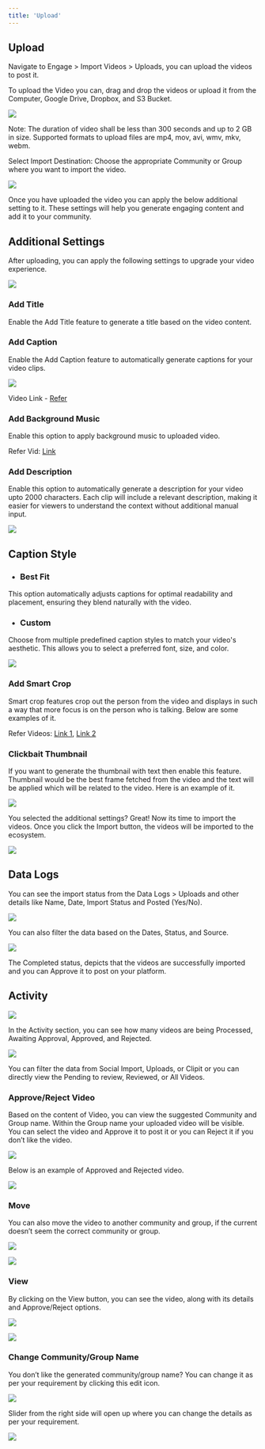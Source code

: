 ```yaml
---
title: 'Upload'
---
```



## Upload

  

Navigate to Engage > Import Videos > Uploads, you can upload the videos to post it.

  
  

To upload the Video you can, drag and drop the videos or upload it from the Computer, Google Drive, Dropbox, and S3 Bucket.

![](https://lh7-rt.googleusercontent.com/docsz/AD_4nXcrquhe0Q-_B6Pj4owV3okoL2-loyJ__pWYtbPHKH_oR-lSbFgj6UMJPEb7ORuJBo1kGocwMmiGzeQjwrwWLe5ljwsKQhS3oLZ24hcptl9SVysGZQYZTIXcKY3MBYADG0iN-7zeOQ?key=jSkymFA9GGO8XLgzpwiooA)

  

Note: The duration of video shall be less than 300 seconds and up to 2 GB in size. Supported formats to upload files are mp4, mov, avi, wmv, mkv, webm.

  
  
  
  

Select Import Destination: Choose the appropriate Community or Group where you want to import the video.

  

![](https://lh7-rt.googleusercontent.com/docsz/AD_4nXdn5QHfCre-LYIN6h3BTMeX_Fw503QEGaC-YYCetY2XfX_e5AacWXzk05wdLkTl_Bp1hULA74ImBZVhb_mXFg1MtRhErKJQN8utJXlON1vM04UOvteME3dlOvTNtNE6VbWBM8z2wg?key=jSkymFA9GGO8XLgzpwiooA)

  

Once you have uploaded the video you can apply the below additional setting to it. These settings will help you generate engaging content and add it to your community.

## Additional Settings

After uploading, you can apply the following settings to upgrade your video experience.

![](https://lh7-rt.googleusercontent.com/docsz/AD_4nXeLva-HgYvRAaCeP0-pgWTfjoYiW32sbe0Hb-oq57MHbXMfvTnNoIadcc7xguDaO0NHd9peFl2HTD5r9G5SL6TwcGE_SG0eKA2-jtBaCvwVpXGgVoLkFunskJg8Xmkh8AAemAYX?key=jSkymFA9GGO8XLgzpwiooA)

### Add Title

  

Enable the Add Title feature to generate a title based on the video content.


  

### Add Caption

  

Enable the Add Caption feature to automatically generate captions for your video clips.


  
  
  

![](https://lh7-rt.googleusercontent.com/docsz/AD_4nXfhK3wLzOxPYAtju03a9wG2cPXUe25-SD5VSnX_e4ResTDbPptmDqbHo73eRjJiYPigPCBqAOOs78eoaBBoFTvTZ88Y3CxjdeY8zR12Xhbx1p9OisQ4A2b78XSeek9TJsXUh_vCjg?key=jSkymFA9GGO8XLgzpwiooA)

  
  

Video Link - [Refer](https://github.com/GenuinOrg/docs/blob/main/visual-aids/Title%20and%20Caption.mp4)

  
  

### Add Background Music

Enable this option to apply background music to uploaded video.

  
  

Refer Vid: [Link](https://youtube.com/shorts/IssL1-1CKVo?feature=share)

### Add Description

  

Enable this option to automatically generate a description for your video upto 2000 characters. Each clip will include a relevant description, making it easier for viewers to understand the context without additional manual input.

  

![](https://lh7-rt.googleusercontent.com/docsz/AD_4nXeoAI9jcMxAM1Qw_6sEq8GGXqkNU4tRNA-A7gcHOblgYPd_alVsrxXkr8ieCdUwNc-_czveFkV91b6_Y4K9JHQZpm25UjUZWXTqf4L2esSEy4QqKpDtNn_0wr9SjqUkIko3jqM7dw?key=jSkymFA9GGO8XLgzpwiooA)

## Caption Style

  

-   ### Best Fit
    

This option automatically adjusts captions for optimal readability and placement, ensuring they blend naturally with the video.

-   ### Custom
    

  

Choose from multiple predefined caption styles to match your video's aesthetic. This allows you to select a preferred font, size, and color.

  

![](https://lh7-rt.googleusercontent.com/docsz/AD_4nXdmtBGp2-qQh341c9aXfTt0fzvUn4A9yMUdtPeIa79LftDMbezIq3cl2ApxXIl38zjT17v8nFk66HR5ATYnrBy8tsB-PftPj839RCK8Jg_NxiPs64QxetbG3TOb1RjWRbc_vJRNnQ?key=jSkymFA9GGO8XLgzpwiooA)

  

### Add Smart Crop

  

Smart crop features crop out the person from the video and displays in such a way that more focus is on the person who is talking. Below are some examples of it.

  

Refer Videos: [Link 1](https://github.com/GenuinOrg/docs/blob/main/visual-aids/Smart%20Crop%20Example%201.mp4), [Link 2](https://github.com/GenuinOrg/docs/blob/main/visual-aids/Smart%20Crop%20Example%202.mp4)

  
  

### Clickbait Thumbnail

  

If you want to generate the thumbnail with text then enable this feature. Thumbnail would be the best frame fetched from the video and the text will be applied which will be related to the video. Here is an example of it.

  

![](https://lh7-rt.googleusercontent.com/docsz/AD_4nXeyRvlRIRCQvscu5zjefVK0Tmrf_yNziuPM_KWqlkblE8UZ1zRmbXcx0mvVVhnCw9V1mklrRW2Yr5GIgiyRsS_MTtYPmmIw0qaz4_ZGNlru5H63F1Xl0KqTWqFPbQVkF5x1yhxa7A?key=jSkymFA9GGO8XLgzpwiooA)

  
  

You selected the additional settings? Great! Now its time to import the videos. Once you click the Import button, the videos will be imported to the ecosystem.

  

![](https://lh7-rt.googleusercontent.com/docsz/AD_4nXfB_Wl3Uti9CctCSgMmIbdhnsxhsf4aZ9SKl6kKqUziKwW4Hl74fbhguaI2OPp678TtIJcmpytcZ_34tc5PZAnjhxLB_SotOfUoUyVj-5xwnUvELvsTr6_nKmIAFovDng9JYfPe?key=jSkymFA9GGO8XLgzpwiooA)

  

## Data Logs

  

You can see the import status from the Data Logs > Uploads and other details like Name, Date, Import Status and Posted (Yes/No).

  

![](https://lh7-rt.googleusercontent.com/docsz/AD_4nXe2jZgsAjPME1UaN16lI6ajtokHqQwkHF_D8A1QMmYqWydVeuxoeFzUH7tDDm6_PWBCt9UuLnrB-TfPbCYn4B0tf-DsPHGn7G6Pkj96JPWGEY2VtMcVN4jREm-mDW-TKh6SJ0Rj?key=jSkymFA9GGO8XLgzpwiooA)

  

You can also filter the data based on the Dates, Status, and Source.

  

![](https://lh7-rt.googleusercontent.com/docsz/AD_4nXe6snO1q4B-jdyva7WWLLJrvoj2Z4_-CRsyESDXSWjc-97ynDnRd-0Hc1SBV0Fyoerbbd-FbONwRdVwpLao-7Mu21Sem5wUbmH7RjnFnybDDh15wu9lxuwgRDVoXOMvp54zf9jMjw?key=jSkymFA9GGO8XLgzpwiooA)

  

The Completed status, depicts that the videos are successfully imported and you can Approve it to post on your platform.

  

## Activity

  

![](https://lh7-rt.googleusercontent.com/docsz/AD_4nXdPCxEELAth7WBBbwlDKUW1_rMTsccC07-4mUuuth0EY2zzE7xie3BD8WNKaHOi71grj63JfovkABbkBQE6Rds58XbXBO-NnBEVmATAzzYgtmQgiv9In7C4IDrGmbc96DRQ3-rzDmSxP8cUe-swrxaN_Lii?key=jSkymFA9GGO8XLgzpwiooA)

  

In the Activity section, you can see how many videos are being Processed, Awaiting Approval, Approved, and Rejected.

  

![](https://lh7-rt.googleusercontent.com/docsz/AD_4nXemVNVhkgu7Ln6Lh8O_UIvqlE-6kl6kBZUrYDkn_yI3Ry_6KLqd0Fs4Nd0cjBylM01SsSBZ48dfPBbdLNQz-z0yuDX57_XtiuiUs802zTyGeQSTUAevbtLR0RxW4Aqn2yI9vBfoTIDMc_pJi4FeJWa7e_L1?key=jSkymFA9GGO8XLgzpwiooA)

  

You can filter the data from Social Import, Uploads, or Clipit or you can directly view the Pending to review, Reviewed, or All Videos.

  
  
  

### Approve/Reject Video

  

Based on the content of Video, you can view the suggested Community and Group name. Within the Group name your uploaded video will be visible. You can select the video and Approve it to post it or you can Reject it if you don’t like the video.

  

![](https://lh7-rt.googleusercontent.com/docsz/AD_4nXcQqbgkUEmW76vfVO1uSnWCd9hPqfOwhxc1UwKr0TdTED-BTJGKjaI7nn-iN8ts3tsha16AdaOP4zDtvB-YJTtdPshb1-OqZWG3xGcFTdW1_vMDLuku58Q3tD5rab20IUXvy3YcUnUdLAI0V94PWI0fGc5j?key=jSkymFA9GGO8XLgzpwiooA)

  

Below is an example of Approved and Rejected video.

  

![](https://lh7-rt.googleusercontent.com/docsz/AD_4nXcVudThpA_F4XOv-SVKzWYwPerkOtcD2zM6apGlB3x22V4M74F_w2FUYJAflfVh_75cJHerJoWvBT9nJnrsM2zPiKWyM57J8d2jLq2BZXVT0a5RbruOSbNRST0Tg3NM0KZCPq9SNDsaxd5CdHOVk1QiNQ?key=jSkymFA9GGO8XLgzpwiooA)

  

### Move

  

You can also move the video to another community and group, if the current doesn’t seem the correct community or group.

  

![](https://lh7-rt.googleusercontent.com/docsz/AD_4nXf1o9_sRxcePViInhaZQdJYMm3lu420Be6aKlEZHylvopNF5m3B8CgzvkJlbV0XWeclW5KRFghOlIhDQIm1O9i9LxcbsT1jpwcpJOyFJaRqVj1xQPgaI3hyKwTokDHD9K_KP6R8_dTJfxyg1zbqTN-ULbu7?key=jSkymFA9GGO8XLgzpwiooA)

  

![](https://lh7-rt.googleusercontent.com/docsz/AD_4nXd41m4GTOq3kY6C6FWNKddy50ZTRFneyQap0nUGY0o6iIC96yjjeYMr-QmvG6FwrJChkCiJr-DrfL3RIBdIoQPRb13sXyymPnIjS8GI2OarfJHUfINB4qZw7ZrprZRwnOaZUjfqyMSGLRRs4iq4uRScSQ8?key=jSkymFA9GGO8XLgzpwiooA)

  
  

### View

  

By clicking on the View button, you can see the video, along with its details and Approve/Reject options.

  

![](https://lh7-rt.googleusercontent.com/docsz/AD_4nXdbqOVPMocHUFtyvfmMxtfupE8RA2KSpblQJchBdOne6ottYRsZKCysuj3XtGOShsGgIzSiLg1EzY8cpvty6uB6wehl1xmM3VT-aYUhCEJ0qtBzc7hU8t15JxRnTDVTe4x95zBKhg?key=jSkymFA9GGO8XLgzpwiooA)

  

![](https://lh7-rt.googleusercontent.com/docsz/AD_4nXci5iMnxY8Xn6_I7iJ6qqzeORS640a9f59E-cRufTQ5ifWW-JpcoAmAuZQYkA6q3fBArnRUc5eGcUehoweVwrT3y1j47XtS51IXAPFURQyDDKmLHc4em6a5o-3X0MZIrHE9dgYNhQ?key=jSkymFA9GGO8XLgzpwiooA)

### Change Community/Group Name

  

You don’t like the generated community/group name? You can change it as per your requirement by clicking this edit icon.

  

![](https://lh7-rt.googleusercontent.com/docsz/AD_4nXc57gH5ACdl1nZZEHmnCwLLH0Tl2OmI9Hyuz54lWDInWuOV4A1P6hfQDYDEYAOjryreuKOnhiLb_fYfmrCSEuLzas--KlKWmQqIr7qLZW2AUN4wfCxYSxbtXvxFUnBV3648qIYA7Q?key=jSkymFA9GGO8XLgzpwiooA)

  

Slider from the right side will open up where you can change the details as per your requirement.

  

![](https://lh7-rt.googleusercontent.com/docsz/AD_4nXeVSbyimQKJOXn4FQtnhCbkhJ6g82Pi2q9UnLHo09eV73iqSQOl4djFMDHKyxkKU4j-zaqkqo844tG5b-bn96yDFiskddTyjNO59h9W1yiG9uestGqqtF5WIwexVx1bB1T4B7A1rg?key=jSkymFA9GGO8XLgzpwiooA)
